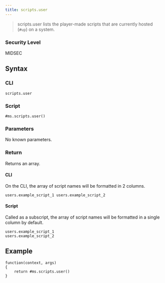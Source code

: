 ```yaml
---
title: scripts.user
---
```


> scripts.user lists the player-made scripts that are currently hosted (`#up`) on a system.

### Security Level

MIDSEC

## Syntax

### CLI

```
scripts.user
```

### Script

```
#ms.scripts.user()
```

### Parameters

No known parameters.

### Return

Returns an array.

#### CLI

On the CLI, the array of script names will be formatted in 2 columns.

```
users.example_script_1 users.example_script_2
```

#### Script

Called as a subscript, the array of script names will be formatted in a single column by default.

```
users.example_script_1
users.example_script_2
```

## Example

```
function(context, args)
{
	return #ms.scripts.user()
}
```
